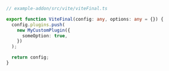 ```ts
// example-addon/src/vite/viteFinal.ts

export function ViteFinal(config: any, options: any = {}) {
  config.plugins.push(
    new MyCustomPlugin({
      someOption: true,
    })
  );

  return config;
}
```
